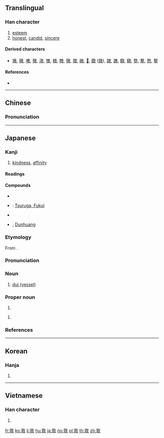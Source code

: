 ==Translingual==

===Han character===
{{Han char|rn=66|rad=攴|as=08|sn=12|four=08440|canj=YDOK|ids=⿰享攵}}

# [[esteem]]
# [[honest]], [[candid]], [[sincere]]

====Derived characters====
* [[墩]], [[撴]], [[噋]], [[獤]], [[潡]], [[憞]], [[橔]], [[暾]], [[犜]], [[燉]], [[礅]], [[𧝋]], [[鐓]] ([[镦]]), [[蹾]], [[譈]], [[驐]], [[鷻]], [[墪]], [[撉]], [[憝]], [[鐜]]

====References====
* {{Han ref|kx=0473.080|dkj=13276|dj=0826.100|hdz=21468.010|uh=6566|ud=25958|bh=B4B0|bd=46256}}

----

==Chinese==
{{zh-forms}}

===Pronunciation===
{{zh-pron
|m=dūn
|c=deoi1,deoi6,deon1
|mc=y
|oc=y
|ma=
|cat=n,a
}}

----

==Japanese==

===Kanji===
{{ja-kanji|grade=|rs=攴08}}

# [[kindness]], [[affinity]]

====Readings====
{{ja-readings
|goon=[[とん]] (ton), [[たい]] (tai)
|kanon=[[とん]] (ton), [[たい]] (tai)
|kanyoon=[[つい]] (tsui)
|kun={{qualifier|rare}} [[あつい]] ([[敦い]], atsui)
|nanori=[[あつし]] (atsushi), [[つとむ]] (tsutomu)
}}

====Compounds====
{{der-top|Compounds}}
* {{ja-r|敦盛|あつもり}}
* {{ja-r|敦賀|^つるが}}: [[w:Tsuruga, Fukui|Tsuruga, Fukui]]
* {{ja-r|敦厚|とんこう}}
* {{ja-r|敦煌|^とんこう}}; [[w:Dunhuang|Dunhuang]]
{{der-bottom}}

{{ja-kanjitab|たい|yomi=o}}

===Etymology===
From {{etyl|ltc|ja|sort=たい}} {{m|zh|敦|tr=twoj}}.

===Pronunciation===
{{ja-pron|yomi=o|たい|acc=1|acc_ref=DJR}}

===Noun===
{{ja-noun|たい}}

# [[w:dui (vessel)|dui (vessel)]]

===Proper noun===
{{ja-pos|あつし|proper}}

# {{given name|male|lang=ja|sort=あつし}}

{{ja-pos|つとむ|proper}}

# {{given name|male|lang=ja|sort=つとむ}}

===References===
<references/>

----

==Korean==

===Hanja===
{{ko-hanja|hangeul=[[돈]], [[퇴]]|eumhun=|rv=don, toe|mr=ton, t'oe|y=ton, thoy}}

# {{defn|lang=ko|sort=攴08}}

----

==Vietnamese==

===Han character===
{{vi-hantu|[[đôn]], [[đon]], [[gion]], [[ton]], [[xôn]], [[xun]], [[dôn]], [[đùn]], [[giôn]], [[nhật]]|rs=攴08}}

# {{defn|lang=vi|sort=攴08}}

[[fr:敦]]
[[ko:敦]]
[[li:敦]]
[[hu:敦]]
[[ja:敦]]
[[no:敦]]
[[pl:敦]]
[[th:敦]]
[[zh:敦]]